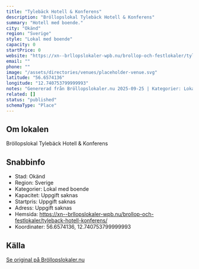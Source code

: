 ```yaml
---
title: "Tylebäck Hotell & Konferens"
description: "Bröllopslokal Tylebäck Hotell & Konferens"
summary: "Hotell med boende."
city: "Okänd"
region: "Sverige"
style: "Lokal med boende"
capacity: 0
startPrice: 0
website: "https://xn--brllopslokaler-wpb.nu/brollop-och-festlokaler/tyleback-hotell-konferens/"
email: ""
phone: ""
image: "/assets/directories/venues/placeholder-venue.svg"
latitude: "56.6574136"
longitude: "12.740753799999993"
notes: "Genererad från Bröllopslokaler.nu 2025-09-25 | Kategorier: Lokal med boende"
related: []
status: "published"
schemaType: "Place"
---
```


## Om lokalen

Bröllopslokal Tylebäck Hotell & Konferens

## Snabbinfo

- Stad: Okänd
- Region: Sverige
- Kategorier: Lokal med boende
- Kapacitet: Uppgift saknas
- Startpris: Uppgift saknas
- Adress: Uppgift saknas
- Hemsida: https://xn--brllopslokaler-wpb.nu/brollop-och-festlokaler/tyleback-hotell-konferens/
- Koordinater: 56.6574136, 12.740753799999993

## Källa

[Se original på Bröllopslokaler.nu](https://xn--brllopslokaler-wpb.nu/brollop-och-festlokaler/tyleback-hotell-konferens/)
